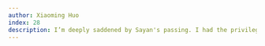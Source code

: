 ```yaml
---
author: Xiaoming Huo
index: 28
description: I’m deeply saddened by Sayan's passing. I had the privilege of working with him on two joint proposals, and during our brainstorming sessions, I was always struck by his remarkable ability to take seemingly unrelated ideas and shape them into a compelling, coherent narrative. Beyond his brilliance, Sayan brought warmth and wit to every conversation. His jokes and anecdotes during meals brought laughter and connection — moments we’ll hold onto dearly. The statistics community has lost a true genius, and I’ve lost a respected collaborator and a kind friend. He will be profoundly missed.
---
```

